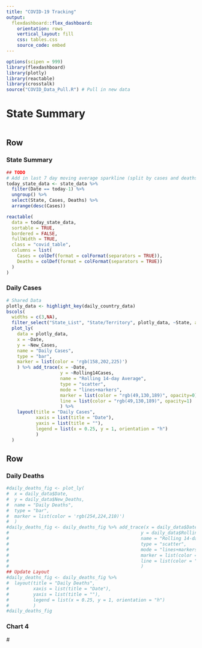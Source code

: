 ```yaml
---
title: "COVID-19 Tracking"
output: 
  flexdashboard::flex_dashboard:
    orientation: rows
    vertical_layout: fill
    css: tables.css
    source_code: embed
---
```


```r
options(scipen = 999)
library(flexdashboard)
library(plotly)
library(reactable)
library(crosstalk)
source("COVID_Data_Pull.R") # Pull in new data
```

State Summary {data-icon="ion-stats-bars"}
===================================== 

```r

```

Row {data-width=650}
-----------------------------------------------------------------------

### State Summary

```r
## TODO
# Add in last 7 day moving average sparkline (split by cases and deaths?)
today_state_data <- state_data %>% 
  filter(Date == today-1) %>% 
  ungroup() %>% 
  select(State, Cases, Deaths) %>% 
  arrange(desc(Cases))

reactable(
  data = today_state_data,
  sortable = TRUE,
  bordered = FALSE,
  fullWidth = TRUE,
  class = "covid_table",
  columns = list(
    Cases = colDef(format = colFormat(separators = TRUE)),
    Deaths = colDef(format = colFormat(separators = TRUE))
  )
)
```

### Daily Cases

```r
# Shared Data
plotly_data <- highlight_key(daily_country_data)
bscols(
  widths = c(3,NA),
  filter_select("State_List", "State/Territory", plotly_data, ~State, allLevels = FALSE, multiple = FALSE),
  plot_ly(
    data = plotly_data,
    x = ~Date,
    y = ~New_Cases,
    name = "Daily Cases",
    type = "bar",
    marker = list(color = 'rgb(158,202,225)')
    ) %>% add_trace(x = ~Date,
                    y = ~Rolling14Cases,
                    name = "Rolling 14-day Average",
                    type = "scatter",
                    mode = "lines+markers",
                    marker = list(color = "rgb(49,130,189)", opacity=0),
                    line = list(color = "rgb(49,130,189)", opacity=1)
                    ) %>% 
    layout(title = "Daily Cases",
           xaxis = list(title = "Date"),
           yaxis = list(title = ""),
           legend = list(x = 0.25, y = 1, orientation = "h")
           )
  )
```

Row {data-width=650}
-----------------------------------------------------------------------

### Daily Deaths

```r
#daily_deaths_fig <- plot_ly(
#  x = daily_data$Date,
#  y = daily_data$New_Deaths,
#  name = "Daily Deaths",
#  type = "bar",
#  marker = list(color = 'rgb(254,224,210)')
#  )
#daily_deaths_fig <- daily_deaths_fig %>% add_trace(x = daily_data$Date,
#                                                 y = daily_data$Rolling14Deaths,
#                                                 name = "Rolling 14-day Average",
#                                                 type = "scatter",
#                                                 mode = "lines+markers",
#                                                 marker = list(color = "rgb(222,45,38)", opacity=0),
#                                                 line = list(color = "rgb(222,45,38)", opacity=1)
#                                                 )
## Update Layout
#daily_deaths_fig <- daily_deaths_fig %>% 
#  layout(title = "Daily Deaths",
#         xaxis = list(title = "Date"),
#         yaxis = list(title = ""),
#         legend = list(x = 0.25, y = 1, orientation = "h")
#         )
#daily_deaths_fig
```

### Chart 4


#<script > $('input[name="SelYear"][value=2020]').attr("checked", true); </script>